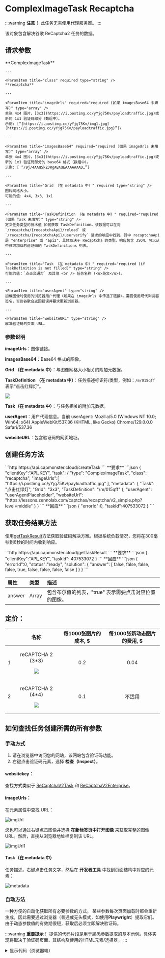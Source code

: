 ﻿---
sidebar_position: 8
sidebar_label: ComplexImage Recaptcha (click)
---


# ComplexImageTask Recaptcha

<PriceBlockWrap>
  <PriceBlock title="reCAPTCHA 2 (3x3)" captchaId="complex-rc2_3x3"/>
  <PriceBlock title="reCAPTCHA 2 (3x3)" captchaId="complex-rc2_3x3_dynamic"/>
  <PriceBlock title="reCAPTCHA 2 (4x4)" captchaId="complex-rc2_4x4"/>
</PriceBlockWrap>

:::warning **注意！**
此任务无需使用代理服务器。
:::

该对象包含解决谷歌 ReCaptcha2 任务的数据。


## 请求参数

<TabItem value="proxyless" label="RecaptchaV2EnterpriseTaskProxyless (without proxy)" default className="bordered-panel">
    <ParamItem title="type" required type="string" />
    **ComplexImageTask**

    ---

    <ParamItem title="class" required type="string" />
    **recaptcha**

    ---

    <ParamItem title="imageUrls" required="required (如果 imagesBase64 未填写)" type="array" />
    单张 4x4 图片，[3x3](https://i.postimg.cc/yYjg75Kv/payloadtraffic.jpg)或新的 1x1 验证码部分（数组中）。
    示例: [“[https://i.postimg.cc/yYjg75Kv/img1.jpg](https://i.postimg.cc/yYjg75Kv/payloadtraffic.jpg)”]\

    ---

    <ParamItem title="imagesBase64" required="required (如果 imageUrls 未填写)" type="array" />
    单张 4x4 图片，[3x3](https://i.postimg.cc/yYjg75Kv/payloadtraffic.jpg)或新的 1x1 验证码部分的 base64 格式（数组中）。
    示例: [ “/9j/4AAQSkZJRgABAQEAAAAAAAD…”]

    ---

    <ParamItem title="Grid （在 metadata 中）" required type="string" />
    图片网格大小。
    可能的值: 4x4, 3x3, 1x1

    ---

    <ParamItem title="TaskDefinition （在 metadata 中）" required="required (如果 Task 未填写)" type="string" />
    定义任务类型的技术值 如何获取 TaskDefinition。该数据可以在对 `/recaptcha/{recaptchaApi}/reload` 或 `/recaptcha/{recaptchaApi}/userverify` 请求的响应中找到，其中 recaptchaApi 是 "enterprise" 或 "api2"，具体取决于 Recaptcha 的类型。响应包含 JSON，可以从中获取加载的验证码的 TaskDefinitions 列表。

    ---

    <ParamItem title="Task （在 metadata 中）" required="required (if TaskDefinition is not filled)" type="string" />
    可能的值：`点击交通灯` 及其他 <br /> 任务名称 (<u>英文</u>)。

    ---

    <ParamItem title="userAgent" type="string" />
    加载图像时使用的浏览器用户代理（如果在 imageUrls 中传递了链接）。需要使用现代浏览器签名，否则谷歌会返回错误并要求更新浏览器。

    ---

    <ParamItem title="websiteURL" type="string" />
    解决验证码的页面 URL。
</TabItem>


### 参数说明

**imageUrls**：图像链接。

**imagesBase64**：Base64 格式的图像。

**Grid （在 metadata 中）**：与图像网格大小相关的附加元数据。

**TaskDefinition （在 metadata 中）**：任务描述标识符/类型，例如：`/m/015qff` 表示“点击红绿灯”。

![](./images/recaptcha-click/taskdefinition.png)

**Task（在 metadata 中）**：与任务相关的附加元数据。

**userAgent**：用户代理信息。当前 userAgent: Mozilla/5.0 (Windows NT 10.0; Win64; x64) AppleWebKit/537.36 (KHTML, like Gecko) Chrome/129.0.0.0 Safari/537.36

**websiteURL**：包含验证码的网页地址。

## 创建任务方法 

<TabItem value="proxyless" label="RecaptchaV2TaskProxyless (without proxy)" default className="method-panel">
	<MethodItem>
		```http
		https://api.capmonster.cloud/createTask
		```
	</MethodItem>
	<MethodDescription>
		**要求**
		```json
		{
		  "clientKey":"API_KEY",
		  "task": {
			"type": "ComplexImageTask",
			"class": "recaptcha",
			"imageUrls":[ "https://i.postimg.cc/yYjg75Kv/payloadtraffic.jpg" ],
			"metadata": {
			  "Task": "点击红绿灯",
			  "Grid": "3x3",
			  "TaskDefinition": "/m/015qff"
			},
			"userAgent": "userAgentPlaceholder",
			"websiteUrl": "https://lessons.zennolab.com/captchas/recaptcha/v2_simple.php?level=middle"
		  }
		}
		```
		**回应**
		```json
		{
		  "errorId":0,
		  "taskId":407533072
		}
		```
	</MethodDescription>
</TabItem>


## 获取任务结果方法

使用[getTaskResult](../api/methods/get-task-result.md)方法获取验证码解决方案。根据系统负载情况，您将在300毫秒到6秒的时间内收到响应。

<TabItem value="proxyless" label="GeeTestTaskProxyless (without proxy)" default className="method-panel-full">
	<MethodItem>
		```http
		https://api.capmonster.cloud/getTaskResult
		```
	</MethodItem>
	<MethodDescription>
		**要求**
		```json
		{
		  "clientKey":"API_KEY",
		  "taskId": 407533072
		}
		```
		**回应**
		```json
		{
		  "errorId":0,
		  "status":"ready",
		  "solution": {
			"answer": [ false, false, false, false, true, false, false, false, false ]
		  }
		}
		```
	</MethodDescription>
</TabItem>

<br />

|**属性**|**类型**|**描述**|
| :- | :- | :- |
|answer|Array|包含布尔值的列表，"true" 表示需要点击对应位置的图像。|


## 定价：

||**名称**|**每1000张图片的成本, $**|**每1000张新动态图片的费用, $**|
| :-: | :-: | :-: | :-: |
|1|<p>reCAPTCHA 2 (3\*3)</p><p>![](./images/recaptcha-click/Aspose.Words.3eba36bc-cab6-486e-9e8f-1e38b225e806.001.png)</p><p></p>|0.2|0.04|
|2|<p>reCAPTCHA 2 (4\*4)</p><p>![](./images/recaptcha-click/Aspose.Words.3eba36bc-cab6-486e-9e8f-1e38b225e806.002.png)</p>|0.1|不适用|

## 如何查找任务创建所需的所有参数

### 手动方式

1. 请在浏览器中访问您的网站，该网站包含验证码功能。
2. 右键点击验证码元素，选择 **检查（Inspect）**。

#### websitekey：

查找方式类似于 [ReCaptchaV2Task](https://docs.capmonster.cloud/zh/docs/captchas/no-captcha-task#如何查找任务创建所需的所有参数) 和 [ReCaptchaV2Enterprise](https://docs.capmonster.cloud/zh/docs/captchas/recaptcha-v2-enterprise-task#如何查找任务创建所需的所有参数)。

#### imageUrls：

在元素属性中查找 URL：

![imgUrl](images\recaptcha-click\img-url-elements.png)

您也可以通过右键点击图像并选择 **在新标签页中打开图像** 来获取完整的图像 URL。然后，直接从浏览器地址栏复制该 URL。

![imgUrl1](images\recaptcha-click\recap-img-url.png)

#### Task（在 metadata 中）

任务描述。右键点击任务文字，然后在 **开发者工具** 中找到页面结构中对应的元素：

![metadata](images\recaptcha-click\metadata.png)

### 自动方法

一种方便的自动化获取所有必要参数的方式。
某些参数每次页面加载时都会重新生成，因此需要通过浏览器（普通或无头模式，如使用**Playwright**）提取它们。
由于动态参数值的有效期很短，获取后必须立即解决验证码。

:::warning **重要提示！**
提供的代码片段是用于熟悉参数提取的基本示例。具体实现将取决于验证码页面、其结构及使用的HTML元素/选择器。
:::

<Tabs className="full-width-tabs filled-tabs request-tabs">
  <TabItem value="js" label="JavaScript" default className="method-panel">
    <details>
      <summary>显示代码（浏览器端）</summary>
      ```js
      const img = document.querySelector('img.rc-image-tile-33') || document.querySelector('img.rc-image-tile-44');
      const src = img ? img.src : null;
      console.log(src);

      // 任务描述
      const descEl =
        document.querySelector('.rc-imageselect-desc-no-canonical') ||
        document.querySelector('.rc-imageselect-desc');

      const taskDescription = descEl
        ? descEl.textContent.trim()
        : '未找到任务描述';

      console.log(taskDescription);

      // 可见的图片块数量
      const tiles = document.querySelectorAll('.rc-imageselect-tile');
      const visibleTiles = Array.from(tiles).filter(tile => tile.offsetParent !== null);

      const tileCount = visibleTiles.length;

      let gridSize;
      if (tileCount === 9) {
        gridSize = '3x3';
      } else if (tileCount === 16) {
        gridSize = '4x4';
      } else if (tileCount === 25) {
        gridSize = '5x5';
      } else {
        gridSize = '未知';
      }

      console.log(`网格大小: ${gridSize}`);
      ```
    </details>
    <details>
      <summary>显示代码（Node.js）</summary>
      ```js
      import { chromium } from "playwright";

      async function extractCaptchaInfo() {
        const browser = await chromium.launch({ headless: false });
        const page = await browser.newPage();

        const url =
          "https://lessons.zennolab.com/captchas/recaptcha/v2_simple.php?level=high";
        await page.goto(url);

        const frames = page.frames();
        const checkboxFrame = frames.find((f) => f.url().includes("api2/anchor"));

        if (!checkboxFrame) {
          console.error("未找到 reCAPTCHA 的复选框 iframe");
          await browser.close();
          return;
        }

        const checkbox = await checkboxFrame.waitForSelector("#recaptcha-anchor", {
          timeout: 5000,
        });
        await checkbox.click();

        await page.waitForTimeout(1000);
        const updatedFrames = page.frames();
        const challengeFrame = updatedFrames.find((f) =>
          f.url().includes("api2/bframe")
        );

        if (!challengeFrame) {
          console.error("未找到 reCAPTCHA 的挑战 iframe");
          await browser.close();
          return;
        }

        // 图像
        const img =
          (await challengeFrame.$("img.rc-image-tile-33")) ||
          (await challengeFrame.$("img.rc-image-tile-44"));
        const src = img ? await img.getAttribute("src") : null;
        console.log("图像:", src);

        // 任务描述
        try {
          await challengeFrame.waitForSelector(
            ".rc-imageselect-desc-no-canonical, .rc-imageselect-desc",
            {
              timeout: 5000,
            }
          );
          const taskDescription = await challengeFrame.$eval(
            ".rc-imageselect-desc-no-canonical, .rc-imageselect-desc",
            (el) => {
              const strong = el.querySelector("strong");
              const text = strong ? strong.textContent.trim() : "未找到";
              return text;
            }
          );
          console.log("任务: 选择所有含有：", taskDescription, " 的图像");
        } catch (error) {
          console.log("未找到任务描述。");
        }

        // 网格大小
        const tiles = await challengeFrame.$$(".rc-imageselect-tile");
        const visibleTiles = await Promise.all(tiles.map((tile) => tile.isVisible()));
        const tileCount = visibleTiles.filter(Boolean).length;

        let gridSize;
        if (tileCount === 9) {
          gridSize = "3x3";
        } else if (tileCount === 16) {
          gridSize = "4x4";
        } else if (tileCount === 25) {
          gridSize = "5x5";
        } else {
          gridSize = "未知";
        }

        console.log(`网格大小: ${gridSize}`);

        await browser.close();
      }

      extractCaptchaInfo();
      ```
    </details>
  </TabItem>

  <TabItem value="python" label="Python" className="method-panel">
    <details>
      <summary>显示代码</summary>
      ```python
      import asyncio
      from playwright.async_api import async_playwright

      async def extract_captcha_info():
          async with async_playwright() as p:
              browser = await p.chromium.launch(headless=False)
              page = await browser.new_page()

              await page.goto("https://lessons.zennolab.com/captchas/recaptcha/v2_simple.php?level=high")

              # 查找复选框 iframe
              checkbox_frame = next((f for f in page.frames if "api2/anchor" in f.url), None)
              if not checkbox_frame:
                  print("未找到 reCAPTCHA 的复选框 iframe")
                  await browser.close()
                  return

              checkbox = await checkbox_frame.wait_for_selector("#recaptcha-anchor", timeout=5000)
              await checkbox.click()

              await page.wait_for_timeout(1000)

              # 查找挑战 iframe
              challenge_frame = next((f for f in page.frames if "api2/bframe" in f.url), None)
              if not challenge_frame:
                  print("未找到 reCAPTCHA 的挑战 iframe")
                  await browser.close()
                  return

              # 图像
              img = await challenge_frame.query_selector("img.rc-image-tile-33") or await challenge_frame.query_selector("img.rc-image-tile-44")
              src = await img.get_attribute("src") if img else None
              print("图像:", src)

              # 任务描述
              try:
                  await challenge_frame.wait_for_selector(".rc-imageselect-desc-no-canonical, .rc-imageselect-desc", timeout=5000)
                  task_text = await challenge_frame.eval_on_selector(
                      ".rc-imageselect-desc-no-canonical, .rc-imageselect-desc",
                      "el => el.querySelector('strong')?.textContent?.trim() || '未找到'"
                  )
                  print("任务: 选择所有含有：", task_text, " 的图像")
              except:
                  print("未找到任务描述。")

              # 网格大小
              tiles = await challenge_frame.query_selector_all(".rc-imageselect-tile")
              visible_count = 0
              for tile in tiles:
                  if await tile.is_visible():
                      visible_count += 1

              if visible_count == 9:
                  grid = "3x3"
              elif visible_count == 16:
                  grid = "4x4"
              elif visible_count == 25:
                  grid = "5x5"
              else:
                  grid = "未知"

              print("网格大小:", grid)
              await browser.close()

      asyncio.run(extract_captcha_info())
      ```
    </details>
  </TabItem>

  <TabItem value="csharp" label="C#" className="method-panel">
    <details>
      <summary>显示代码</summary>
      ```csharp
      using System;
      using System.Linq;
      using System.Threading.Tasks;
      using Microsoft.Playwright;

      class Program
      {
          public static async Task Main()
          {
              using var playwright = await Playwright.CreateAsync();
              var browser = await playwright.Chromium.LaunchAsync(new() { Headless = false });
              var page = await browser.NewPageAsync();

              await page.GotoAsync("https://lessons.zennolab.com/captchas/recaptcha/v2_simple.php?level=high");

              var checkboxFrame = page.Frames.FirstOrDefault(f => f.Url.Contains("api2/anchor"));
              if (checkboxFrame == null)
              {
                  Console.WriteLine("未找到 reCAPTCHA 的复选框 iframe");
                  await browser.CloseAsync();
                  return;
              }

              var checkbox = await checkboxFrame.WaitForSelectorAsync("#recaptcha-anchor");
              await checkbox.ClickAsync();

              await page.WaitForTimeoutAsync(1000);

              var challengeFrame = page.Frames.FirstOrDefault(f => f.Url.Contains("api2/bframe"));
              if (challengeFrame == null)
              {
                  Console.WriteLine("未找到 reCAPTCHA 的挑战 iframe");
                  await browser.CloseAsync();
                  return;
              }

              var img = await challengeFrame.QuerySelectorAsync("img.rc-image-tile-33") ?? await challengeFrame.QuerySelectorAsync("img.rc-image-tile-44");
              var src = img != null ? await img.GetAttributeAsync("src") : null;
              Console.WriteLine("图像: " + src);

              try
              {
                  await challengeFrame.WaitForSelectorAsync(".rc-imageselect-desc-no-canonical, .rc-imageselect-desc");
                  var taskText = await challengeFrame.EvalOnSelectorAsync<string>(
                      ".rc-imageselect-desc-no-canonical, .rc-imageselect-desc",
                      @"el => {
                          const strong = el.querySelector('strong');
                          return strong ? strong.textContent.trim() : '未找到';
                      }");
                  Console.WriteLine("任务: 选择所有含有：" + taskText + " 的图像");
              }
              catch
              {
                  Console.WriteLine("未找到任务描述。");
              }

              var tiles = await challengeFrame.QuerySelectorAllAsync(".rc-imageselect-tile");
              int visibleCount = 0;
              foreach (var tile in tiles)
              {
                  if (await tile.IsVisibleAsync())
                      visibleCount++;
              }

              string gridSize = visibleCount switch
              {
                  9 => "3x3",
                  16 => "4x4",
                  25 => "5x5",
                  _ => "未知"
              };

              Console.WriteLine("网格大小: " + gridSize);
              await browser.CloseAsync();
          }
      }
      ```
    </details>
  </TabItem>
</Tabs>

## 使用 SDK 库

<Tabs className="full-width-tabs filled-tabs request-tabs" groupId="captcha-type">
  <TabItem value="js" label="JavaScript" default className="method-panel">
    ```js
    // https://github.com/ZennoLab/capmonstercloud-client-js

    import { CapMonsterCloudClientFactory, ClientOptions, ComplexImageRecaptchaRequest } from '@zennolab_com/capmonstercloud-client';

    document.addEventListener('DOMContentLoaded', async () => {
      const cmcClient = CapMonsterCloudClientFactory.Create(new ClientOptions({ clientKey: '<你的 capmonster.cloud API key>' })); 
      console.log(await cmcClient.getBalance());

      const complexImageRecaptchaRequest = new ComplexImageRecaptchaRequest({
        imageUrls: ['https://i.postimg.cc/yYjg75Kv/payloadtraffic.jpg'], // 替换为正确的值
        metaData: {
          Grid: '3x3', 
          Task: '请点击所有包含山的图片',
          TaskDefinition: '/m/015qff',
        },
        websiteURL: 'https://lessons.zennolab.com/captchas/recaptcha/v2_simple.php?level=middle', // 带验证码的页面 URL
      });

      console.log(await cmcClient.Solve(complexImageRecaptchaRequest));
    });
    ```
	
  </TabItem>
  
  <TabItem value="python" label="Python" className="method-panel">
    ```python
    # https://github.com/ZennoLab/capmonstercloud-client-python

    import asyncio
    from capmonstercloudclient import CapMonsterClient, ClientOptions
    from capmonstercloudclient.requests import RecaptchaComplexImageTaskRequest

    client_options = ClientOptions(api_key="your_api_key")  # 你的 CapMonster Cloud API key
    cap_monster_client = CapMonsterClient(options=client_options)

    complex_image_recaptcha_request = RecaptchaComplexImageTaskRequest(
        imagesUrls=["https://i.postimg.cc/yYjg75Kv/payloadtraffic.jpg"],  # 替换为正确的值
        metadata={
            "Task": "点击交通信号灯",
            "Grid": "3x3",
            "TaskDefinition": "/m/015qff",
            "websiteUrl": "https://lessons.zennolab.com/captchas/recaptcha/v2_simple.php?level=middle",  # 带验证码的页面 URL
        }
    )

    async def solve_captcha():
        return await cap_monster_client.solve_captcha(complex_image_recaptcha_request)

    responses = asyncio.run(solve_captcha())
    print(responses)
    ```
	
  </TabItem>
  
  <TabItem value="csharp" label="C#" className="method-panel">
    ```csharp
    // https://github.com/ZennoLab/capmonstercloud-client-dotnet

    using Zennolab.CapMonsterCloud.Requests;
    using Zennolab.CapMonsterCloud;

    class Program
    {
        static async Task Main(string[] args)
        {
            var clientOptions = new ClientOptions
            {
                ClientKey = "your_api_key" // 你的 CapMonster Cloud API key
            };

            var cmCloudClient = CapMonsterCloudClientFactory.Create(clientOptions);

            var complexImageRecaptchaRequest = new RecaptchaComplexImageTaskRequest
            {
                ImageUrls = new[] { "https://i.postimg.cc/yYjg75Kv/payloadtraffic.jpg" }, // 替换为正确的值
                Metadata = new RecaptchaComplexImageTaskRequest.RecaptchaMetadata
                {
                    Task = "点击交通信号灯",
                    Grid = RecaptchaComplexImageTaskRequest.RecaptchaMetadata.GridSize.Grid3x3, 
                    TaskDefinition = "/m/015qff", 
                }
            };

            var complexImageRecaptchaResult = await cmCloudClient.SolveAsync(complexImageRecaptchaRequest);

            Console.WriteLine("验证码解决方案: " + string.Join(", ", complexImageRecaptchaResult.Solution.Answer));
        }
    }
    ```
	
  </TabItem>
</Tabs>
